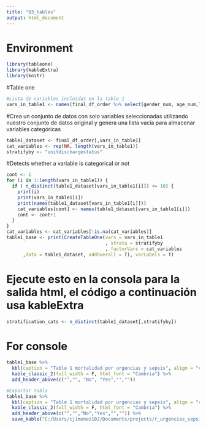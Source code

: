 ```yaml
---
title: "03_tables"
output: html_document
---
```


# Environment
```r
library(tableone)
library(kableExtra)
library(knitr)
```

#Table one
```r
#Lista de variables incluidas en la table 1
vars_in_table1 <- names(final_df_order %>% select(gender_num, age_num,lengthofstay,ethnicity,apacheadmissiondx,hospitaladmitsource,hospitaldischargeoffset, hospitaldischargestatus, unittype,unitdischargestatus,culturetakenoffset,sensitivitylevel,max_apachescore))
```

#Crea un conjunto de datos con solo variables seleccionadas utilizando nuestro conjunto de datos original y genera una lista vacía para almacenar variables categóricas
```r
table1_dataset <- final_df_order[,vars_in_table1]
cat_variables <- rep(NA, length(vars_in_table1))
stratifyby <- "unitdischargestatus"
```

#Detects whether a variable is categorical or not
```r
cont <- 1
for (i in 1:length(vars_in_table1)) {
  if ( n_distinct(table1_dataset[vars_in_table1[i]]) <= 10) {
    print(i)
    print(vars_in_table1[i])
    print(names(table1_dataset[vars_in_table1[i]]))
    cat_variables[cont] <- names(table1_dataset[vars_in_table1[i]])
    cont <- cont+1
  }
} 
cat_variables <- cat_variables[!is.na(cat_variables)]
table1_base <- print(CreateTableOne(vars = vars_in_table1
                                    , strata = stratifyby
                                    , factorVars = cat_variables
      ,data = table1_dataset, addOverall = T), varLabels = T)

```
# Ejecute esto en la consola para la salida html, el código a continuación usa kableExtra
```r
stratification_cats <- n_distinct(table1_dataset[,stratifyby])
```
# For console

```r
table1_base %>%
  kbl(caption = "Table 1 mortalidad por urgencias y sepsis", align = "c") %>%
  kable_classic_2(full_width = F, html_font = "Cambria") %>%
  add_header_above(c("","", "No", "Yes","",""))

#Exportar tabla
table1_base %>%
  kbl(caption = "Table 1 mortalidad por urgencias y sepsis", align = "c") %>%
  kable_classic_2(full_width = F, html_font = "Cambria") %>%
  add_header_above(c("","","No","Yes","","")) %>%
  save_kable("C:/Users/cjimenez10J/Documents/projects/r_urgencias_sepsis/r_urgencias_sepsis/Figures/table1_base.html", zoom = 10)
```


